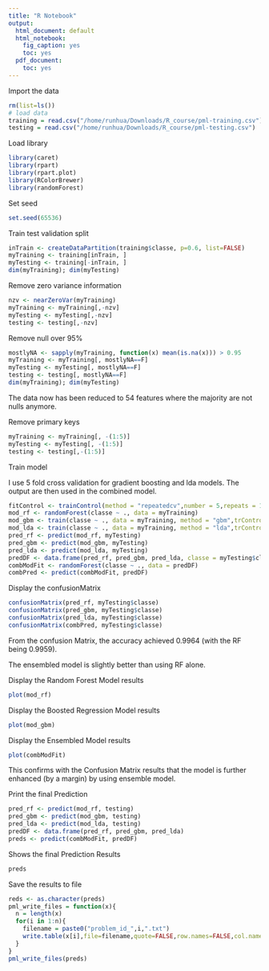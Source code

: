 ```yaml
---
title: "R Notebook"
output:
  html_document: default
  html_notebook:
    fig_caption: yes
    toc: yes
  pdf_document:
    toc: yes
---
```


Import the data
```r
rm(list=ls())
# load data
training = read.csv("/home/runhua/Downloads/R_course/pml-training.csv")
testing = read.csv("/home/runhua/Downloads/R_course/pml-testing.csv")
```
Load library
```r
library(caret)
library(rpart)
library(rpart.plot)
library(RColorBrewer)
library(randomForest)
```
Set seed
```r
set.seed(65536)
```

Train test validation split

```r
inTrain <- createDataPartition(training$classe, p=0.6, list=FALSE)
myTraining <- training[inTrain, ]
myTesting <- training[-inTrain, ]
dim(myTraining); dim(myTesting)
```
Remove zero variance information
```r
nzv <- nearZeroVar(myTraining)
myTraining <- myTraining[,-nzv]
myTesting <- myTesting[,-nzv]
testing <- testing[,-nzv]
```

Remove null over 95% 
```r
mostlyNA <- sapply(myTraining, function(x) mean(is.na(x))) > 0.95
myTraining <- myTraining[, mostlyNA==F]
myTesting <- myTesting[, mostlyNA==F]
testing <- testing[, mostlyNA==F]
dim(myTraining); dim(myTesting)
```
The data now has been reduced to 54 features where the majority are not nulls anymore.

Remove primary keys
```r
myTraining <- myTraining[, -(1:5)]
myTesting <- myTesting[, -(1:5)]
testing <- testing[,-(1:5)]
```

Train model

I use 5 fold cross validation for gradient boosting and lda models. The output are then used in the combined model.
```r
fitControl <- trainControl(method = "repeatedcv",number = 5,repeats = 1)
mod_rf <- randomForest(classe ~ ., data = myTraining)
mod_gbm <- train(classe ~ ., data = myTraining, method = "gbm",trControl = fitControl)
mod_lda <- train(classe ~ ., data = myTraining, method = "lda",trControl = fitControl)
pred_rf <- predict(mod_rf, myTesting)
pred_gbm <- predict(mod_gbm, myTesting)
pred_lda <- predict(mod_lda, myTesting)
predDF <- data.frame(pred_rf, pred_gbm, pred_lda, classe = myTesting$classe)
combModFit <- randomForest(classe ~ ., data = predDF)
combPred <- predict(combModFit, predDF)
```

Display the confusionMatrix
```r
confusionMatrix(pred_rf, myTesting$classe)
confusionMatrix(pred_gbm, myTesting$classe)
confusionMatrix(pred_lda, myTesting$classe)
confusionMatrix(combPred, myTesting$classe)
```

From the confusion Matrix, the accuracy achieved 0.9964 (with the RF being 0.9959).

The ensembled model is slightly better than using RF alone.

Display the Random Forest Model results
```r
plot(mod_rf)
```
Display the Boosted Regression Model results
```r
plot(mod_gbm)
```
Display the Ensembled Model results
```r
plot(combModFit)
```

This confirms with the Confusion Matrix results that the model is further enhanced (by a margin) by using ensemble model.

Print the final Prediction
```r
pred_rf <- predict(mod_rf, testing)
pred_gbm <- predict(mod_gbm, testing)
pred_lda <- predict(mod_lda, testing)
predDF <- data.frame(pred_rf, pred_gbm, pred_lda)
preds <- predict(combModFit, predDF)
```
Shows the final Prediction Results
```r
preds
```

Save the results to file
```r
reds <- as.character(preds)
pml_write_files = function(x){
  n = length(x)
  for(i in 1:n){
    filename = paste0("problem_id_",i,".txt")
    write.table(x[i],file=filename,quote=FALSE,row.names=FALSE,col.names=FALSE)
  }
}
pml_write_files(preds)
```

